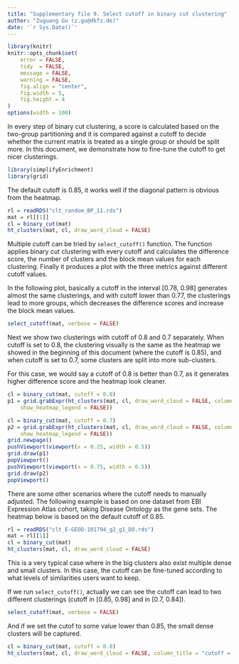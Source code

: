 ```yaml
---
title: "Supplementary file 9. Select cutoff in binary cut clustering"
author: "Zuguang Gu (z.gu@dkfz.de)"
date: '`r Sys.Date()`'
---
```



```r
library(knitr)
knitr::opts_chunk$set(
    error = FALSE,
    tidy  = FALSE,
    message = FALSE,
    warning = FALSE,
    fig.align = "center",
    fig.width = 5, 
    fig.height = 4
)
options(width = 100)
```

In every step of binary cut clustering, a score is calculated based on the
two-group partitioning and it is compared against a cutoff to decide whether
the current matrix is treated as a single group or should be split more. In
this document, we demonstrate how to fine-tune the cutoff to get nicer
clusterings.

```r
library(simplifyEnrichment)
library(grid)
```

The default cutoff is 0.85, it works well if the diagonal pattern is obvious from the heatmap.


```r
rl = readRDS("clt_random_BP_11.rds")
mat = rl[[1]]
cl = binary_cut(mat)
ht_clusters(mat, cl, draw_word_cloud = FALSE)
```

Multiple cutoff can be tried by `select_cutoff()` function. The function applies binary cut clustering with every cutoff
and calculates the difference score, the number of clusters and the block mean values for each clustering. Finally it produces
a plot with the three metrics against different cutoff values.

In the following plot, basically a cutoff in the interval [0.78, 0.98] generates almost the same clusterings, and with cutoff 
lower than 0.77, the clusterings lead to more groups, which decreases the difference scores and increase the block mean values.


```r
select_cutoff(mat, verbose = FALSE)
```

Next we show two clusterings with cutoff of 0.8 and 0.7 separately. When cutoff is set to 0.8, the clustering visually is the same as the heatmap we showed in the beginning of this document (where the cutoff is 0.85), and when cutoff is set to 0.7, some clusters are
split into more sub-clusters.

For this case, we would say a cutoff of 0.8 is better than 0.7, as it generates higher difference score and the heatmap look cleaner.


```r
cl = binary_cut(mat, cutoff = 0.8)
p1 = grid.grabExpr(ht_clusters(mat, cl, draw_word_cloud = FALSE, column_title = "cutoff = 0.8",
	show_heatmap_legend = FALSE))

cl = binary_cut(mat, cutoff = 0.7)
p2 = grid.grabExpr(ht_clusters(mat, cl, draw_word_cloud = FALSE, column_title = "cutoff = 0.7",
	show_heatmap_legend = FALSE))
grid.newpage()
pushViewport(viewport(x = 0.25, width = 0.5))
grid.draw(p1)
popViewport()
pushViewport(viewport(x = 0.75, width = 0.5))
grid.draw(p2)
popViewport()
```

There are some other scenarios where the cutoff needs to manually adjusted. The following example is based on one dataset
from EBI Expression Atlas cohort, taking Disease Ontology as the gene sets. The heatmap below is based on the default cutoff of 0.85.

```r
rl = readRDS("clt_E-GEOD-101794_g2_g1_DO.rds")
mat = rl[[1]]
cl = binary_cut(mat)
ht_clusters(mat, cl, draw_word_cloud = FALSE)
```

This is a very typical case where in the big clusters also exist multiple
dense and small clusters. In this case, the cutoff can be fine-tuned according
to what levels of similarities users want to keep.

If we run `select_cutoff()`, actually we can see the cutoff can lead to two different clusterings (cutoff in [0.85, 0.98] and in [0.7, 0.84]).

```r
select_cutoff(mat, verbose = FALSE)
```

And if we set the cutof to some value lower than 0.85, the small dense clusters will be captured.

```r
cl = binary_cut(mat, cutoff = 0.8)
ht_clusters(mat, cl, draw_word_cloud = FALSE, column_title = "cutoff = 0.8")
```
